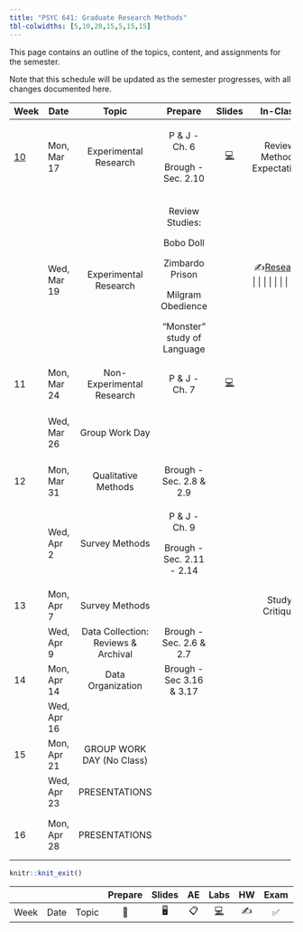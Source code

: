 ```yaml
---
title: "PSYC 641: Graduate Research Methods"
tbl-colwidths: [5,10,20,15,5,15,15]
---
```


This page contains an outline of the topics, content, and assignments for the semester.

Note that this schedule will be updated as the semester progresses, with all changes documented here.

::: column-screen-inset-right
+-----------------------------------------------------------------+-------------+-------------------------------------+-----------------------------+------------------------------------------------------------------------------+------------------------------------------------------------------------------------------------+-----------------------------------+
| Week                                                            | Date        | Topic                               | Prepare                     | Slides                                                                       | In-Class                                                                                       | Due                               |
+=================================================================+=============+:===================================:+:===========================:+:============================================================================:+:==============================================================================================:+:=================================:+
| [10](https://dharaden.github.io/psyc641-s25/weeks/week-10.html) | Mon, Mar 17 | Experimental Research               | P & J - Ch. 6               | [💻](https://dharaden.github.io/psyc641-s25/slides/lec-10.html#/title-slide) | Review Methods Expectations                                                                    |                                   |
|                                                                 |             |                                     |                             |                                                                              |                                                                                                |                                   |
|                                                                 |             |                                     | Brough - Sec. 2.10          |                                                                              |                                                                                                |                                   |
+-----------------------------------------------------------------+-------------+-------------------------------------+-----------------------------+------------------------------------------------------------------------------+------------------------------------------------------------------------------------------------+-----------------------------------+
|                                                                 | Wed, Mar 19 | Experimental Research               | Review Studies:             |                                                                              | ✍️[Research Redesigns](/slides/research_deep_dive_activity.html) \| \| \| \| \| \| \| \| \| \| |                                   |
|                                                                 |             |                                     |                             |                                                                              |                                                                                                |                                   |
|                                                                 |             |                                     | Bobo Doll                   |                                                                              |                                                                                                |                                   |
|                                                                 |             |                                     |                             |                                                                              |                                                                                                |                                   |
|                                                                 |             |                                     | Zimbardo Prison             |                                                                              |                                                                                                |                                   |
|                                                                 |             |                                     |                             |                                                                              |                                                                                                |                                   |
|                                                                 |             |                                     | Milgram Obedience           |                                                                              |                                                                                                |                                   |
|                                                                 |             |                                     |                             |                                                                              |                                                                                                |                                   |
|                                                                 |             |                                     | "Monster" study of Language |                                                                              |                                                                                                |                                   |
+-----------------------------------------------------------------+-------------+-------------------------------------+-----------------------------+------------------------------------------------------------------------------+------------------------------------------------------------------------------------------------+-----------------------------------+
| 11                                                              | Mon, Mar 24 | Non-Experimental Research           | P & J - Ch. 7               | [💻](https://dharaden.github.io/psyc641-s25/slides/lec-10.html#/title-slide) |                                                                                                |                                   |
+-----------------------------------------------------------------+-------------+-------------------------------------+-----------------------------+------------------------------------------------------------------------------+------------------------------------------------------------------------------------------------+-----------------------------------+
|                                                                 | Wed, Mar 26 | Group Work Day                      |                             |                                                                              |                                                                                                | Methods Section Draft Sun, Mar 30 |
+-----------------------------------------------------------------+-------------+-------------------------------------+-----------------------------+------------------------------------------------------------------------------+------------------------------------------------------------------------------------------------+-----------------------------------+
| 12                                                              | Mon, Mar 31 | Qualitative Methods                 | Brough - Sec. 2.8 & 2.9     |                                                                              |                                                                                                |                                   |
+-----------------------------------------------------------------+-------------+-------------------------------------+-----------------------------+------------------------------------------------------------------------------+------------------------------------------------------------------------------------------------+-----------------------------------+
|                                                                 | Wed, Apr 2  | Survey Methods                      | P & J - Ch. 9               |                                                                              |                                                                                                | Peer Review Sun, Apr 6            |
|                                                                 |             |                                     |                             |                                                                              |                                                                                                |                                   |
|                                                                 |             |                                     | Brough - Sec. 2.11 - 2.14   |                                                                              |                                                                                                |                                   |
+-----------------------------------------------------------------+-------------+-------------------------------------+-----------------------------+------------------------------------------------------------------------------+------------------------------------------------------------------------------------------------+-----------------------------------+
| 13                                                              | Mon, Apr 7  | Survey Methods                      |                             |                                                                              | Study Critique                                                                                 |                                   |
+-----------------------------------------------------------------+-------------+-------------------------------------+-----------------------------+------------------------------------------------------------------------------+------------------------------------------------------------------------------------------------+-----------------------------------+
|                                                                 | Wed, Apr 9  | Data Collection: Reviews & Archival | Brough - Sec. 2.6 & 2.7     |                                                                              |                                                                                                |                                   |
+-----------------------------------------------------------------+-------------+-------------------------------------+-----------------------------+------------------------------------------------------------------------------+------------------------------------------------------------------------------------------------+-----------------------------------+
| 14                                                              | Mon, Apr 14 | Data Organization                   | Brough - Sec 3.16 & 3.17    |                                                                              |                                                                                                |                                   |
+-----------------------------------------------------------------+-------------+-------------------------------------+-----------------------------+------------------------------------------------------------------------------+------------------------------------------------------------------------------------------------+-----------------------------------+
|                                                                 | Wed, Apr 16 |                                     |                             |                                                                              |                                                                                                |                                   |
+-----------------------------------------------------------------+-------------+-------------------------------------+-----------------------------+------------------------------------------------------------------------------+------------------------------------------------------------------------------------------------+-----------------------------------+
| 15                                                              | Mon, Apr 21 | GROUP WORK DAY (No Class)           |                             |                                                                              |                                                                                                |                                   |
+-----------------------------------------------------------------+-------------+-------------------------------------+-----------------------------+------------------------------------------------------------------------------+------------------------------------------------------------------------------------------------+-----------------------------------+
|                                                                 | Wed, Apr 23 | PRESENTATIONS                       |                             |                                                                              |                                                                                                |                                   |
+-----------------------------------------------------------------+-------------+-------------------------------------+-----------------------------+------------------------------------------------------------------------------+------------------------------------------------------------------------------------------------+-----------------------------------+
| 16                                                              | Mon, Apr 28 | PRESENTATIONS                       |                             |                                                                              |                                                                                                | Final Report Mon, Apr 28          |
+-----------------------------------------------------------------+-------------+-------------------------------------+-----------------------------+------------------------------------------------------------------------------+------------------------------------------------------------------------------------------------+-----------------------------------+
:::

```r
knitr::knit_exit()
```

|      |      |       | Prepare | Slides | AE  |  Labs  | HW  | Exam | Project |
|------|------|-------|:-------:|:------:|:---:|:------:|:---:|:----:|:-------:|
| Week | Date | Topic |   📖    |   🖥️   | 📋  | [💻]() | ✍️  |  ✅  |   📂    |
